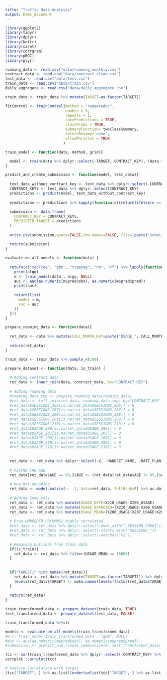 ```yaml
---
title: "Traffic Data Analysis"
output: html_document
---
```


```r
library(ggplot2)
library(tidyr)
library(dplyr)
library(knitr)
library(caret)
library(corrgram)
library(pROC)
library(plyr)
```

```r
roaming_data <- read.csv("data/roaming_monthly.csv")
contract_data <- read.csv("data/contract_clean.csv")
test_data <- read.csv("data/test.csv")
train_data <- read.csv("data/train.csv")
daily_aggregate <- read.csv("data/daily_aggregate.csv")

train_data <- train_data %>% mutate(TARGET=as.factor(TARGET)) 
```

```r
fitControl <- trainControl(method = "repeatedcv",
                           number = 3,
                           repeats = 1,
                           savePredictions = TRUE,
                           classProbs = TRUE,
                           summaryFunction= twoClassSummary,
                           returnResamp='none',
                           allowParallel = TRUE
                          )

train_model <- function(data, method, grid){

  model <- train(data %>% dplyr::select(-TARGET,-CONTRACT_KEY), (data %>% dplyr::select(TARGET))[,1], method=method, trControl = fitControl, tuneGrid = grid, metric="ROC", verbose=F)
}

predict_and_create_submission <- function(model, test_data){
  
  test_data_without_contract_key <- test_data %>% dplyr::select(-CONTRACT_KEY)
  CONTRACT_KEYS <- test_data %>% dplyr::select(CONTRACT_KEY)
  predictions <- predict(model, test_data_without_contract_key)
  
  predictions <- predictions %>% sapply(function(x){return(ifelse(x == "X0", 0,1))})
  
  submission <- data.frame(
    CONTRACT_KEY = CONTRACT_KEYS,
    PREDICTED_TARGET = predictions
  )
  
  write.csv(submission,quote=FALSE,row.names=FALSE, file= paste("submissions/", Sys.time(), ".csv", sep=""))
  
  return(submission)
}

evaluate_on_all_models <- function(data) {
  
  return(c("xgbTree", "gbm", "treebag", "nb", "rf") %>% lapply(function(algo){
    print(algo)
    m <- train_model(data , algo, NULL)
    auc <- auc(as.numeric(m$pred$obs), as.numeric(m$pred$pred))
    print(auc)
    
    return(list(
      model = m,
      auc = auc
    ))
  }))
}
```

```r
prepare_roaming_data <- function(data){
  
  ret_data <- data %>% mutate(CALL_MONTH_KEY=paste("USAGE_", CALL_MONTH_KEY, sep="")) %>% spread(CALL_MONTH_KEY, USAGE, 0) %>% mutate(SESSIONS_206 = ifelse(USAGE_206 > 0, SESSION_COUNT, 0),SESSIONS_207 = ifelse(USAGE_207 > 0, SESSION_COUNT, 0),SESSIONS_208 = ifelse(USAGE_208 > 0, SESSION_COUNT, 0),SESSIONS_209 = ifelse(USAGE_209 > 0, SESSION_COUNT, 0),SESSIONS_210 = ifelse(USAGE_210 > 0, SESSION_COUNT, 0)) %>% ddply(.(CONTRACT_KEY), summarize, USAGE_206=sum(USAGE_206), USAGE_207=sum(USAGE_207), USAGE_208=sum(USAGE_208), USAGE_209=sum(USAGE_209), USAGE_210=sum(USAGE_210), SESSIONS_206=sum(SESSIONS_206), SESSIONS_207=sum(SESSIONS_207), SESSIONS_208=sum(SESSIONS_208), SESSIONS_209=sum(SESSIONS_209), SESSIONS_210=sum(SESSIONS_210))
  
  return(ret_data)
}

```

```r
train_data <- train_data %>% sample_n(100)
```

```r
prepare_dataset <- function(data, is_train) {
  
  # Adding contract data
  ret_data <- inner_join(data, contract_data, by="CONTRACT_KEY") 
  
  # Adding roaming data
  #roaming_data_tmp <- prepare_roaming_data(roaming_data)
  #ret_data <- left_join(ret_data, roaming_data_tmp, by="CONTRACT_KEY")
  #ret_data$SESSIONS_206[is.na(ret_data$SESSIONS_206)] = 0
  #ret_data$SESSIONS_207[is.na(ret_data$SESSIONS_207)] = 0
  #ret_data$SESSIONS_208[is.na(ret_data$SESSIONS_208)] = 0
  #ret_data$SESSIONS_209[is.na(ret_data$SESSIONS_209)] = 0
  #ret_data$SESSIONS_210[is.na(ret_data$SESSIONS_210)] = 0
  #ret_data$USAGE_206[is.na(ret_data$USAGE_206)] = 0
  #ret_data$USAGE_207[is.na(ret_data$USAGE_207)] = 0
  #ret_data$USAGE_208[is.na(ret_data$USAGE_208)] = 0
  #ret_data$USAGE_209[is.na(ret_data$USAGE_209)] = 0
  #ret_data$USAGE_210[is.na(ret_data$USAGE_210)] = 0
  
  
  ret_data <- ret_data %>% dplyr::select(-X, -HANDSET_NAME, -RATE_PLAN)
  
  # FIXING THE AGE
  ret_data[ret_data$AGE == 99,]$AGE <- (ret_data[ret_data$AGE != 99,]$AGE %>% median)
  
  # One hot encoding
  ret_data <- model.matrix(~. -1, data=ret_data, fullRank=F) %>% as.data.frame
  
  # Adding Some cols
  ret_data <- ret_data %>% mutate(USAGE_DIFF=X210_USAGE-X206_USAGE)
  ret_data <- ret_data %>% mutate(USAGE_EXPECTED=(X210_USAGE-X206_USAGE)/5 + X210_USAGE)
  ret_data <- ret_data %>% mutate(USAGE_MEAN=(X206_USAGE+X207_USAGE+X208_USAGE+X209_USAGE+X210_USAGE)/5)
  
  # Drop UNNEEDED COLUMNS/ Highly correlated
  #ret_data <- ret_data %>% dplyr::select(-ends_with("_SESSION_COUNT"))
  #ret_data <- ret_data %>% dplyr::select(-starts_with("SESSIONS_"))
  #ret_data <- ret_data %>% dplyr::select(-matches("X2"))
  
  # Removing Outliers from train data
  if(is_train){
    ret_data <- ret_data %>% filter(USAGE_MEAN <= 15000)
  }
  
  
  if("TARGET1" %in% names(ret_data)){
    ret_data <- ret_data %>% mutate(TARGET=as.factor(TARGET1)) %>% dplyr::select(-TARGET1,-TARGET0)
    levels(ret_data$TARGET) <- make.names(levels(factor(ret_data$TARGET)))
  }
  
  return(ret_data)
}

train_transformed_data <- prepare_dataset(train_data, TRUE)
test_transformed_data <- prepare_dataset(test_data, FALSE)

train_transformed_data %>%str
```

```r
models <- evaluate_on_all_models(train_transformed_data)
#m <- train_model(train_transformed_data , "gbm", NULL)
#auc <- auc(as.numeric(m$pred$obs), as.numeric(m$pred$pred))
#submission <- predict_and_create_submission(m, test_transformed_data)
```

```r
tcc <- cor(train_transformed_data %>% dplyr::select(-CONTRACT_KEY) %>% mutate(TARGET=as.numeric(TARGET)))
corrplot::corrplot(tcc)

# Feature Correlation with target
(tcc["TARGET", ] %>% as.list)[order(unlist(tcc["TARGET", ] %>% as.list),decreasing=TRUE)]
```